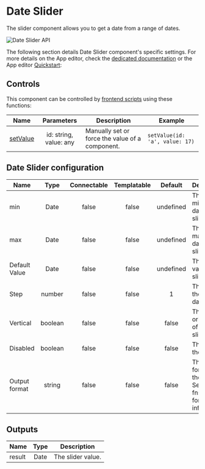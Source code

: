 
# Date Slider

The slider component allows you to get a date from a range of dates.

![Date Slider API](../../assets/apps/4_app_component_library/date_slider.png.webp)

The following section details Date Slider component's specific settings. For more details on the App editor, check the [dedicated documentation](../0_app_editor/index.mdx) or the App editor [Quickstart](../../getting_started/7_apps_quickstart/index.mdx):

<div className="grid grid-cols-2 gap-6 mb-4">
	<DocCard
		color="orange"
		title="App editor Documentation"
		description="The app editor is a low-code builder to create custom User Interfaces with a mix of drag-and-drop and code."
		href="/docs/apps/app_editor"
	/>
	<DocCard
		color="orange"
		title="Apps quickstart"
		description="Learn how to build your first app in a matter of minutes."
		href="/docs/getting_started/apps_quickstart"
	/>
</div>

## Controls

This component can be controlled by [frontend scripts](../3_app-runnable-panel.mdx#frontend-scripts) using these functions:

| Name   |        Parameters        | Description          | Example       |
| ------ | :----------------------: | -------------------- | ------------- |
| [setValue](../3_app-runnable-panel.mdx#setvalue) | id: string, value: any | Manually set or force the value of a component. | `setValue(id: 'a', value: 17)` |

## Date Slider configuration

| Name          |  Type   | Connectable | Templatable |  Default  | Description                                                              |
| ------------- | :-----: | :---------: | :---------: | :-------: | ------------------------------------------------------------------------ |
| min           |  Date   |    false    |    false    | undefined | The minimum date of the slider.                                          |
| max           |  Date   |    false    |    false    | undefined | The maximum date of the slider.                                          |
| Default Value |  Date   |    false    |    false    | undefined | The default value of the slider.                                         |
| Step          | number  |    false    |    false    |     1     | The step of the slider in days.                                          |
| Vertical      | boolean |    false    |    false    |   false   | The orientation of the slider.                                           |
| Disabled      | boolean |    false    |    false    |   false   | The state of the slider.                                                 |
| Output format | string  |    false    |    false    |   false   | The date format of the output. See date-fns format for more information. |

## Outputs

| Name   | Type | Description       |
| ------ | :--: | ----------------- |
| result | Date | The slider value. |
